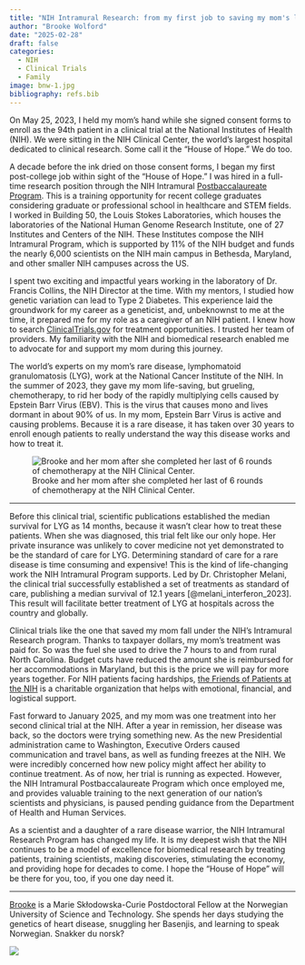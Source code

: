 ```yaml
---
title: "NIH Intramural Research: from my first job to saving my mom's life"
author: "Brooke Wolford"
date: "2025-02-28"
draft: false
categories:
  - NIH
  - Clinical Trials
  - Family
image: bnw-1.jpg
bibliography: refs.bib
---
```


On May 25, 2023, I held my mom's hand while she signed consent forms to enroll
as the 94th patient in a clinical trial at the National Institutes of Health
(NIH). We were sitting in the NIH Clinical Center, the world's largest hospital
dedicated to clinical research. Some call it the "House of Hope." We do too.

A decade before the ink dried on those consent forms, I began my first
post-college job within sight of the "House of Hope." I was hired in a full-time
research position through the NIH Intramural
[Postbaccalaureate Program](https://www.training.nih.gov/research-training/pb/pb/).
This is a training opportunity for recent college graduates considering graduate
or professional school in healthcare and STEM fields. I worked in Building 50,
the Louis Stokes Laboratories, which houses the laboratories of the National
Human Genome Research Institute, one of 27 Institutes and Centers of the NIH.
These Institutes compose the NIH Intramural Program, which is supported by 11%
of the NIH budget and funds the nearly 6,000 scientists on the NIH main campus
in Bethesda, Maryland, and other smaller NIH campuses across the US.

I spent two exciting and impactful years working in the laboratory of Dr.
Francis Collins, the NIH Director at the time. With my mentors, I studied how
genetic variation can lead to Type 2 Diabetes. This experience laid the
groundwork for my career as a geneticist, and, unbeknownst to me at the time, it
prepared me for my role as a caregiver of an NIH patient. I knew how to search
[ClinicalTrials.gov](https://clinicaltrials.gov/) for treatment opportunities.
I trusted her team of providers. My familiarity with the NIH and biomedical
research enabled me to advocate for and support my mom during this journey.

The world's experts on my mom's rare disease, lymphomatoid granulomatosis (LYG),
work at the National Cancer Institute of the NIH. In the summer of 2023, they
gave my mom life-saving, but grueling, chemotherapy, to rid her body of the
rapidly multiplying cells caused by Epstein Barr Virus (EBV). This is the virus
that causes mono and lives dormant in about 90% of us. In my mom, Epstein Barr
Virus is active and causing problems. Because it is a rare disease, it has taken
over 30 years to enroll enough patients to really understand the way this
disease works and how to treat it.

![Brooke and her mom after she completed her last of 6 rounds of chemotherapy at the NIH Clinical Center.](bnw-1.jpg)
<hr>

Before this clinical trial, scientific publications established the median
survival for LYG as 14 months, because it wasn't clear how to treat these
patients. When she was diagnosed, this trial felt like our only hope. Her
private insurance was unlikely to cover medicine not yet demonstrated to be the
standard of care for LYG. Determining standard of care for a rare disease is
time consuming and expensive! This is the kind of life-changing work the NIH
Intramural Program supports. Led by Dr. Christopher Melani,
the clinical trial successfully established a set of treatments as standard of care,
publishing a median survival of 12.1 years [@melani_interferon_2023]. This
result will facilitate better treatment of LYG at hospitals across the country
and globally.

Clinical trials like the one that saved my mom fall under the NIH's Intramural
Research program. Thanks to taxpayer dollars, my mom's treatment was paid for.
So was the fuel she used to drive the 7 hours to and from rural North Carolina.
Budget cuts have reduced the amount she is reimbursed for her accommodations in
Maryland, but this is the price we will pay for more years together. For NIH
patients facing hardships, [the Friends of Patients at the NIH](https://www.friendsatnih.org/)
is a charitable organization that helps with emotional, financial, and
logistical support.

Fast forward to January 2025, and my mom was one treatment into her second
clinical trial at the NIH. After a year in remission, her disease was back, so
the doctors were trying something new. As the new Presidential administration
came to Washington, Executive Orders caused communication and travel bans, as
well as funding freezes at the NIH. We were incredibly concerned how new policy
might affect her ability to continue treatment. As of now, her trial is running
as expected. However, the NIH Intramural Postbaccalaureate Program which once
employed me, and provides valuable training to the next generation of our
nation's scientists and physicians, is paused pending guidance from the
Department of Health and Human Services.

As a scientist and a daughter of a rare disease warrior, the NIH Intramural
Research Program has changed my life. It is my deepest wish that the NIH
continues to be a model of excellence for biomedical research by treating
patients, training scientists, making discoveries, stimulating the economy, and
providing hope for decades to come. I hope the "House of Hope" will be there for
you, too, if you one day need it.

<hr>

::: {.callout-note title="About the author" style="" icon=false}
[Brooke](https://bnwolford.github.io/) is a Marie Skłodowska-Curie Postdoctoral
Fellow at the Norwegian University of Science and Technology. She spends her
days studying the genetics of heart disease, snuggling her Basenjis, and
learning to speak Norwegian. Snakker du norsk?
:::

![](bnw-2.jpg)

